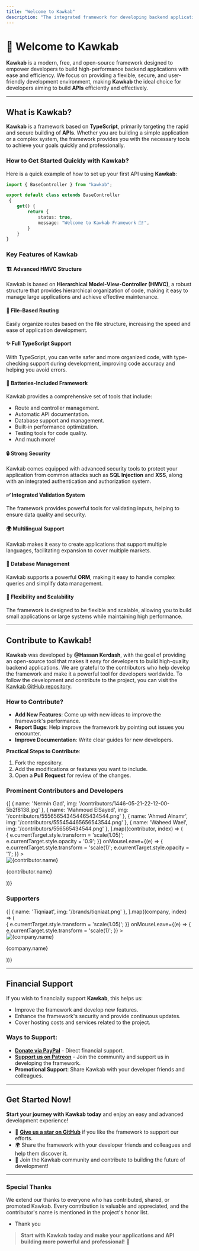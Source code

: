 ```yaml
---
title: "Welcome to Kawkab"
description: "The integrated framework for developing backend applications with ease and power!"
---
```


# 🌟 **Welcome to Kawkab**

**Kawkab** is a modern, free, and open-source framework designed to empower developers to build high-performance backend applications with ease and efficiency. We focus on providing a flexible, secure, and user-friendly development environment, making **Kawkab** the ideal choice for developers aiming to build **APIs** efficiently and effectively.

---

## **What is Kawkab?**
**Kawkab** is a framework based on **TypeScript**, primarily targeting the rapid and secure building of **APIs**. Whether you are building a simple application or a complex system, the framework provides you with the necessary tools to achieve your goals quickly and professionally.

### **How to Get Started Quickly with Kawkab?**
Here is a quick example of how to set up your first API using **Kawkab**:

```typescript showLineNumbers copy {6-9}
import { BaseController } from "kawkab";

export default class extends BaseController
 {
    get() {
        return {
            status: true,
            message: "Welcome to Kawkab Framework 🚀!",
        }
    }
}
```

### **Key Features of Kawkab**

#### 🏗️ **Advanced HMVC Structure**
Kawkab is based on **Hierarchical Model-View-Controller (HMVC)**, a robust structure that provides hierarchical organization of code, making it easy to manage large applications and achieve effective maintenance.

#### 📂 **File-Based Routing**
Easily organize routes based on the file structure, increasing the speed and ease of application development.

#### ✨ **Full TypeScript Support**
With TypeScript, you can write safer and more organized code, with type-checking support during development, improving code accuracy and helping you avoid errors.

#### 🚀 **Batteries-Included Framework**
Kawkab provides a comprehensive set of tools that include:
- Route and controller management.
- Automatic API documentation.
- Database support and management.
- Built-in performance optimization.
- Testing tools for code quality.
- And much more!

#### 🔒 **Strong Security**
Kawkab comes equipped with advanced security tools to protect your application from common attacks such as **SQL Injection** and **XSS**, along with an integrated authentication and authorization system.

#### ✅ **Integrated Validation System**
The framework provides powerful tools for validating inputs, helping to ensure data quality and security.

#### 🌍 **Multilingual Support**
Kawkab makes it easy to create applications that support multiple languages, facilitating expansion to cover multiple markets.

#### 💾 **Database Management**
Kawkab supports a powerful **ORM**, making it easy to handle complex queries and simplify data management.

#### 🚀 **Flexibility and Scalability**
The framework is designed to be flexible and scalable, allowing you to build small applications or large systems while maintaining high performance.

---

## **Contribute to Kawkab!**
**Kawkab** was developed by **@Hassan Kerdash**, with the goal of providing an open-source tool that makes it easy for developers to build high-quality backend applications. We are grateful to the contributors who help develop the framework and make it a powerful tool for developers worldwide.
To follow the development and contribute to the project, you can visit the [Kawkab GitHub repository](https://github.com/HassanKerdash/kawkab).

### **How to Contribute?**
- **Add New Features**: Come up with new ideas to improve the framework's performance.
- **Report Bugs**: Help improve the framework by pointing out issues you encounter.
- **Improve Documentation**: Write clear guides for new developers.

**Practical Steps to Contribute**:
1. Fork the repository.
2. Add the modifications or features you want to include.
3. Open a **Pull Request** for review of the changes.

### **Prominent Contributors and Developers**

<div style={{
  display: 'grid',
  gridTemplateColumns: 'repeat(auto-fit, minmax(150px, 1fr))',
  gap: '20px',
  textAlign: 'center',
  marginTop: '16px',
  padding: '20px',
}}>
  {[
    { name: 'Nermin Gad', img: '/contributors/1446-05-21-22-12-00-5b2f8138.jpg' },
    { name: 'Mahmoud ElSayed', img: '/contributors/555656543454465434544.png' },
    { name: 'Ahmed Alnamr', img: '/contributors/555454465656543544.png' },
    { name: 'Waheed Wael', img: '/contributors/556565434544.png' },
  ].map((contributor, index) => (
    <div key={index} style={{
      display: 'flex',
      flexDirection: 'column',
      alignItems: 'center',
      transition: 'transform 0.3s, opacity 0.3s',
    }}
      onMouseEnter={(e) => {
        e.currentTarget.style.transform = 'scale(1.05)';
        e.currentTarget.style.opacity = '0.9';
      }}
      onMouseLeave={(e) => {
        e.currentTarget.style.transform = 'scale(1)';
        e.currentTarget.style.opacity = '1';
      }}
    >
      <div style={{
        width: '100px',
        height: '100px',
        borderRadius: '50%',
        overflow: 'hidden',
        marginBottom: '10px',
        border: '4px solid #007BFF',
      }}>
        <img
          src={contributor.img}
          alt={contributor.name}
          style={{
            width: '100%',
            height: '100%',
            objectFit: 'cover',
          }}
        />
      </div>
      <p style={{
        fontSize: '16px',
        fontWeight: 'bold',
        marginTop: '8px',
      }}>{contributor.name}</p>
    </div>
  ))}
</div>

### **Supporters**

<div style={{
  display: 'grid',
  gridTemplateColumns: 'repeat(auto-fit, minmax(150px, 1fr))',
  gap: '30px',
  textAlign: 'center',
  marginTop: '20px',
  padding: '20px',
}}>
  {[
    { name: 'Tiqniaat', img: '/brands/tiqniaat.png' },
  ].map((company, index) => (
    <div key={index} style={{
      display: 'flex',
      flexDirection: 'column',
      alignItems: 'center',
      transition: 'transform 0.3s ease, box-shadow 0.3s ease',
    }}
      onMouseEnter={(e) => {
        e.currentTarget.style.transform = 'scale(1.05)';
      }}
      onMouseLeave={(e) => {
        e.currentTarget.style.transform = 'scale(1)';
      }}
    >
      <div style={{
        width: '120px',
        height: '120px',
        overflow: 'hidden',
        marginBottom: '12px',
        border: '2px solid #007BFF',
        borderRadius: '16px',
        display: 'flex',
        alignItems: 'center',
        justifyContent: 'center',
        backgroundColor: '#f5f5f5',
      }}>
        <img
          src={company.img}
          alt={company.name}
          style={{
            width: '100%',
            height: '100%',
            objectFit: 'contain',
          }}
        />
      </div>
      <p style={{
        fontSize: '16px',
        fontWeight: 'bold',
        marginTop: '8px',
      }}>{company.name}</p>
    </div>
  ))}
</div>

---

## **Financial Support**
If you wish to financially support **Kawkab**, this helps us:
- Improve the framework and develop new features.
- Enhance the framework's security and provide continuous updates.
- Cover hosting costs and services related to the project.

### **Ways to Support**:
- [**Donate via PayPal**](#) - Direct financial support.
- [**Support us on Patreon**](#) - Join the community and support us in developing the framework.
- **Promotional Support**: Share Kawkab with your developer friends and colleagues.

---

## **Get Started Now!**
**Start your journey with Kawkab today** and enjoy an easy and advanced development experience!

- 🌟 [**Give us a star on GitHub**](#) if you like the framework to support our efforts.
- 🌍 Share the framework with your developer friends and colleagues and help them discover it.
- 🤝 Join the Kawkab community and contribute to building the future of development!

---

### **Special Thanks**
We extend our thanks to everyone who has contributed, shared, or promoted Kawkab. Every contribution is valuable and appreciated, and the contributor's name is mentioned in the project's honor list.

- Thank you

> **Start with Kawkab today and make your applications and API building more powerful and professional!** 🚀